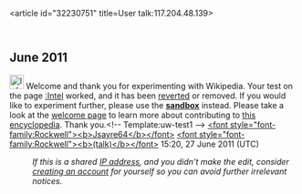 <article id="32230751" title=User talk:117.204.48.139>
	<talkpage id="32230751" title="User talk:117.204.48.139">
== June 2011 ==
[[File:Information.svg|25px|alt=|link=]] Welcome and thank you for experimenting with Wikipedia. Your test on the page [[:Intel]] worked, and it has been [[Help:Reverting|reverted]] or removed. If you would like to experiment further, please use the '''[[Wikipedia:Sandbox|sandbox]]''' instead. Please take a look at the [[Wikipedia:Introduction|welcome page]] to learn more about contributing to [[Wikipedia|this encyclopedia]]. Thank you.&lt;!-- Template:uw-test1 --&gt; [[User:Jsayre64|&lt;font style=&quot;font-family:Rockwell&quot;&gt;&lt;b&gt;Jsayre64&lt;/b&gt;&lt;/font&gt;]] [[User talk:Jsayre64|&lt;font style=&quot;font-family:Rockwell&quot;&gt;&lt;b&gt;(talk)&lt;/b&gt;&lt;/font&gt;]] 15:20, 27 June 2011 (UTC)
:''If this is a shared [[IP address]], and you didn't make the edit, consider [[Wikipedia:Why create an account?|creating an account]] for yourself so you can avoid further irrelevant notices.''
	</talkpage>
</article>